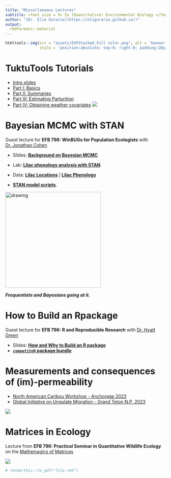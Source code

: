```yaml
---
title: "Miscellaneous Lectures"
subtitle: <font size = 5> In (Quantitative) Environmental Biology </font>
author: "[Dr. Elie Gurarie](https://eligurarie.github.io/)"
output: 
  rmdformats::material
---
```



```r
htmltools::img(src = "assets/ESFStacked_Full color.png", alt = 'banner', 
               style = 'position:absolute; top:0; right:0; padding:10px; width:150px')
```

# TuktuTools Tutorials

- [Intro slides](lectures/TuktuToolsTutorials/TuktuWelcome.html)
- [Part I: Basics](lectures/TuktuToolsTutorials/TuktuTools_PartI.html)
- [Part II: Summaries](lectures/TuktuToolsTutorials/TuktuTools_PartII.html)
- [Part III: Estimating Parturition](lectures/TuktuToolsTutorials/estimating_parturition.html)
- [Part IV: Obtaining weather covariates](lectures/TuktuToolsTutorials/little_weatherStation_code.html)
![](lectures/TuktuToolsTutorials/logo.png)

# Bayesian MCMC with STAN

Guest lecture for **EFB 796: WinBUGs for Population Ecologists** with [Dr. Jonathan Cohen](https://www.esf.edu/faculty/cohen/)

- Slides: [**Background on Bayesian MCMC**](lectures/Lecture_BayesianMCMC/BayesianMCMC_test.Rmd)

- Lab: [**Lilac phenology analysis with STAN**](lectures/Lab_MCMCwithSTAN/BayesianLilacs.html)

- Data:  [**Lilac Locations**](lectures/Lab_MCMCwithSTAN/data/LilacLocations.csv) | [**Lilac Phenology**](lectures/Lab_MCMCwithSTAN/data/LilacPhenology.csv)

- [**STAN model scripts**](lectures/Lab_MCMCwithSTAN/stanmodels/). 


<img src="lectures/Lecture_BayesianMCMC/images/tweedledum_and_tweedledee.jpg" alt="drawing" width="300"/>


***Frequentists and Bayesians going at it.***


# How to Build an Rpackage

Guest lecture for **EFB 796:  R and Reproducible Research** with [Dr. Hyatt Green](https://www.esf.edu/faculty/green/)

- Slides: [**How and Why to Build an R package**](lectures/Lecture_HowToBuildRPackages/HowToRPackage.html)
- [**`competitoR` package bundle**](lectures/Lecture_HowToBuildRPackages/competitoR.zip)


#  Measurements and consequences of (im)-permeability

  - [North American Caribou Workshop - Anchorage 2023](lectures/NACW_2023/Permeability_Presentation.html)
  - [Global Initiative on Ungulate Migration - Grand Teton N.P. 2023](lectures/NACW_2023/GIUM_permeability.html)

![](lectures/NACW_2023/bg.png)


# Matrices in Ecology

Lecture from **EFB 796: Practical Seminar in Quantitative Wildlife Ecology** on the [Mathemagics of Matrices](lectures/MatricesInEcology/matrices.html)

![](lectures/MatricesInEcology/matrices_files/figure-html/ShrinkingMexico-.gif)


```r
# renderthis::to_pdf("file.rmd")
```

<!-- 
instructions:
git push origin gh-pages

Or, to merge with (non-existent) main:
1. git checkout gh-pages
2. git merge main
3. git checkout main
--> 
